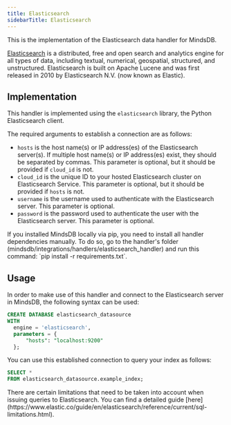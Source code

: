 ```yaml
---
title: Elasticsearch
sidebarTitle: Elasticsearch
---
```


This is the implementation of the Elasticsearch data handler for MindsDB.

[Elasticsearch](https://www.elastic.co/what-is/elasticsearch) is a distributed, free and open search and analytics engine for all types of data, including textual, numerical, geospatial, structured, and unstructured. Elasticsearch is built on Apache Lucene and was first released in 2010 by Elasticsearch N.V. (now known as Elastic).

## Implementation

This handler is implemented using the `elasticsearch` library, the Python Elasticsearch client.

The required arguments to establish a connection are as follows:

* `hosts` is the host name(s) or IP address(es) of the Elasticsearch server(s). If multiple host name(s) or IP address(es) exist, they should be separated by commas. This parameter is optional, but it should be provided if `cloud_id` is not.
* `cloud_id` is the unique ID to your hosted Elasticsearch cluster on Elasticsearch Service. This parameter is optional, but it should be provided if `hosts` is not.
* `username` is the username used to authenticate with the Elasticsearch server. This parameter is optional.
* `password` is the password used to authenticate the user with the Elasticsearch server. This parameter is optional.

<Tip>
If you installed MindsDB locally via pip, you need to install all handler dependencies manually. To do so, go to the handler's folder (mindsdb/integrations/handlers/elasticsearch_handler) and run this command: `pip install -r requirements.txt`.
</Tip>

## Usage

In order to make use of this handler and connect to the Elasticsearch server in MindsDB, the following syntax can be used:

```sql
CREATE DATABASE elasticsearch_datasource
WITH
  engine = 'elasticsearch',
  parameters = {
      "hosts": "localhost:9200"
  };
```

You can use this established connection to query your index as follows:

```sql
SELECT *
FROM elasticsearch_datasource.example_index;
```

<Note>
There are certain limitations that need to be taken into account when issuing queries to Elasticsearch. You can find a detailed guide [here](https://www.elastic.co/guide/en/elasticsearch/reference/current/sql-limitations.html).
</Note>
